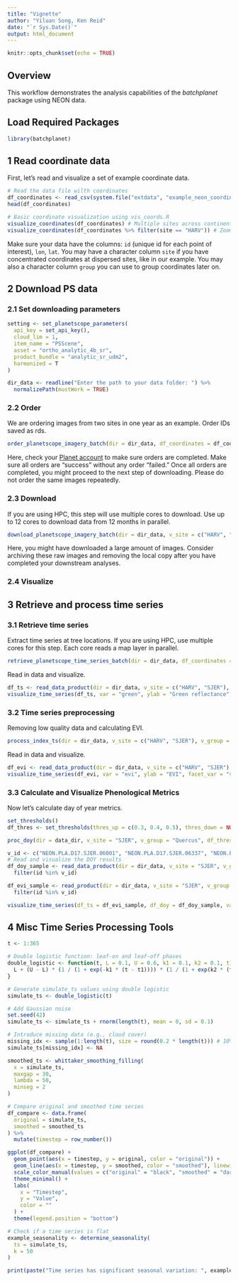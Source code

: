 ```yaml
---
title: "Vignette"
author: "Yiluan Song, Ken Reid"
date: "`r Sys.Date()`"
output: html_document
---
```


```r
knitr::opts_chunk$set(echo = TRUE)
```

## Overview

This workflow demonstrates the analysis capabilities of the _batchplanet_ package using NEON data.

## Load Required Packages

```r
library(batchplanet)
```

## 1 Read coordinate data

First, let's read and visualize a set of example coordinate data. 

```r
# Read the data file wilth coordinates
df_coordinates <- read_csv(system.file("extdata", "example_neon_coordinates.csv", package = "batchplanet"), show_col_types = FALSE)
head(df_coordinates)

# Basic coordinate visualization using vis_coords.R
visualize_coordinates(df_coordinates) # Multiple sites across continental US
visualize_coordinates(df_coordinates %>% filter(site == "HARV")) # Zoom in to one site HARV
```

Make sure your data have the columns: `id` (unique id for each point of interest), `lon`, `lat`. You may have a character column `site` if you have concentrated coordinates at dispersed sites, like in our example. You may also a character column `group` you can use to group coordinates later on.

## 2 Download PS data

### 2.1 Set downloading parameters

```r
setting <- set_planetscope_parameters(
  api_key = set_api_key(),
  cloud_lim = 1,
  item_name = "PSScene",
  asset = "ortho_analytic_4b_sr",
  product_bundle = "analytic_sr_udm2",
  harmonized = T
)
```

```r
dir_data <- readline("Enter the path to your data folder: ") %>%
  normalizePath(mustWork = TRUE)
```

### 2.2 Order
We are ordering images from two sites in one year as an example. Order IDs saved as rds.
```r
order_planetscope_imagery_batch(dir = dir_data, df_coordinates = df_coordinates, v_site = c("HARV", "SJER"), v_year = 2025, setting = setting)
```
Here, check your [Planet account](https://www.planet.com/account/) to make sure orders are completed. Make sure all orders are "success" without any order "failed." Once all orders are completed, you might proceed to the next step of downloading. Please do not order the same images repeatedly.

### 2.3 Download
If you are using HPC, this step will use multiple cores to download. Use up to 12 cores to download data from 12 months in parallel.
```r
download_planetscope_imagery_batch(dir = dir_data, v_site = c("HARV", "SJER"), v_year = 2025, setting = setting, num_cores = 3, overwrite = F)
```
Here, you might have downloaded a large amount of images. Consider archiving these raw images and removing the local copy after you have completed your downstream analyses.

### 2.4 Visualize

## 3 Retrieve and process time series

### 3.1 Retrieve time series

Extract time series at tree locations. If you are using HPC, use multiple cores for this step. Each core reads a map layer in parallel.
```r
retrieve_planetscope_time_series_batch(dir = dir_data, df_coordinates = df_coordinates, v_site = c("HARV", "SJER"), v_group = c("Acer", "Quercus"), max_sample = 2000, num_cores = 10)
```

Read in data and visualize.
```r
df_ts <- read_data_product(dir = dir_data, v_site = c("HARV", "SJER"), v_group = c("Acer", "Quercus"), product_type = "ts")
visualize_time_series(df_ts, var = "green", ylab = "Green reflectance", facet_var = "site", smooth = F)
```

### 3.2 Time series preprocessing
Removing low quality data and calculating EVI.
```r
process_index_ts(dir = dir_data, v_site = c("HARV", "SJER"), v_group = c("Acer", "Quercus"))
```

Read in data and visualize.
```r
df_evi <- read_data_product(dir = dir_data, v_site = c("HARV", "SJER"), v_group = c("Quercus"), product_type = "evi")
visualize_time_series(df_evi, var = "evi", ylab = "EVI", facet_var = "site", smooth = T)
```

### 3.3 Calculate and Visualize Phenological Metrics

Now let's calculate day of year metrics.

```r
set_thresholds()
df_thres <- set_thresholds(thres_up = c(0.3, 0.4, 0.5), thres_down = NULL)

proc_doy(dir = data_dir, v_site = "SJER", v_group = "Quercus", df_thres = df_thres, min_days = 20, num_cores = 1)
```

```r
v_id <- c("NEON.PLA.D17.SJER.06001", "NEON.PLA.D17.SJER.06337", "NEON.PLA.D17.SJER.06310")
# Read and visualize the DOY results
df_doy_sample <- read_data_product(dir = dir_data, v_site = "SJER", v_group = "Quercus", product_type = "doy") %>%
  filter(id %in% v_id)

df_evi_sample <- read_product(dir = dir_data, v_site = "SJER", v_group = "Quercus", group_var = "genus", prod_type = "evi") %>%
  filter(id %in% v_id)

visualize_time_series(df_ts = df_evi_sample, df_doy = df_doy_sample, var = "evi", ylab = "EVI", facet_var = "id", smooth = T)
```

## 4 Misc Time Series Processing Tools

```r
t <- 1:365

# Double logistic function: leaf-on and leaf-off phases
double_logistic <- function(t, L = 0.1, U = 0.6, k1 = 0.1, k2 = 0.1, t1 = 120, t2 = 280) {
  L + (U - L) * (1 / (1 + exp(-k1 * (t - t1)))) * (1 / (1 + exp(k2 * (t - t2))))
}

# Generate simulate_ts values using double logistic
simulate_ts <- double_logistic(t)

# Add Gaussian noise
set.seed(42)
simulate_ts <- simulate_ts + rnorm(length(t), mean = 0, sd = 0.1)

# Introduce missing data (e.g., cloud cover)
missing_idx <- sample(1:length(t), size = round(0.2 * length(t))) # 10% missing
simulate_ts[missing_idx] <- NA

smoothed_ts <- whittaker_smoothing_filling(
  x = simulate_ts,
  maxgap = 30,
  lambda = 50,
  minseg = 2
)

# Compare original and smoothed time series
df_compare <- data.frame(
  original = simulate_ts,
  smoothed = smoothed_ts
) %>%
  mutate(timestep = row_number())

ggplot(df_compare) +
  geom_point(aes(x = timestep, y = original, color = "original")) +
  geom_line(aes(x = timestep, y = smoothed, color = "smoothed"), linewidth = 2, alpha = 0.75) +
  scale_color_manual(values = c("original" = "black", "smoothed" = "dark green")) +
  theme_minimal() +
  labs(
    x = "Timestep",
    y = "Value",
    color = ""
  ) +
  theme(legend.position = "bottom")
```

```r
# Check if a time series is flat
example_seasonality <- determine_seasonality(
  ts = simulate_ts,
  k = 50
)

print(paste("Time series has significant seasonal variation: ", example_flat_check))
```
